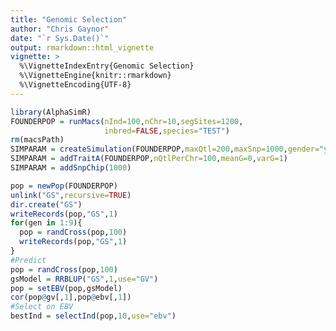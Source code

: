 ```yaml
---
title: "Genomic Selection"
author: "Chris Gaynor"
date: "`r Sys.Date()`"
output: rmarkdown::html_vignette
vignette: >
  %\VignetteIndexEntry{Genomic Selection}
  %\VignetteEngine{knitr::rmarkdown}
  %\VignetteEncoding{UTF-8}
---
```


```r
library(AlphaSimR)
FOUNDERPOP = runMacs(nInd=100,nChr=10,segSites=1200,
                     inbred=FALSE,species="TEST")
rm(macsPath)
SIMPARAM = createSimulation(FOUNDERPOP,maxQtl=200,maxSnp=1000,gender="yes_sys")
SIMPARAM = addTraitA(FOUNDERPOP,nQtlPerChr=100,meanG=0,varG=1)
SIMPARAM = addSnpChip(1000)

pop = newPop(FOUNDERPOP)
unlink("GS",recursive=TRUE)
dir.create("GS")
writeRecords(pop,"GS",1)
for(gen in 1:9){
  pop = randCross(pop,100)
  writeRecords(pop,"GS",1)
}
#Predict
pop = randCross(pop,100)
gsModel = RRBLUP("GS",1,use="GV")
pop = setEBV(pop,gsModel)
cor(pop@gv[,1],pop@ebv[,1])
#Select on EBV
bestInd = selectInd(pop,10,use="ebv")
```